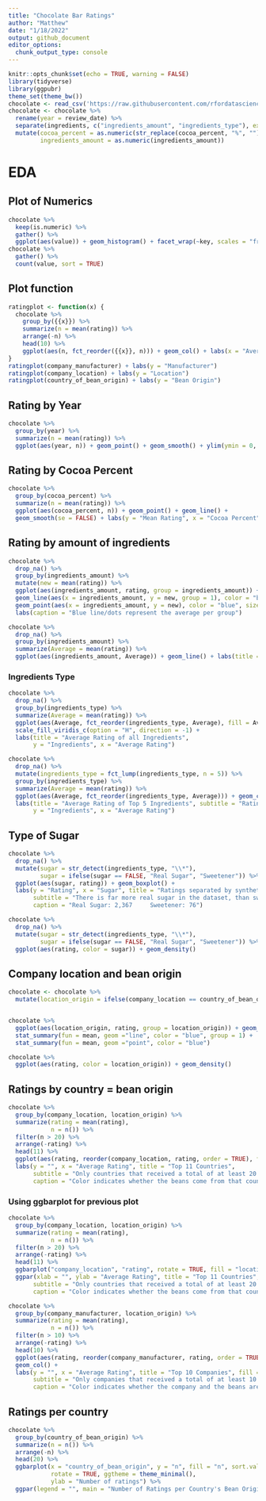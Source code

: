 ```yaml
---
title: "Chocolate Bar Ratings"
author: "Matthew"
date: "1/18/2022"
output: github_document
editor_options: 
  chunk_output_type: console
---
```


```r
knitr::opts_chunk$set(echo = TRUE, warning = FALSE)
library(tidyverse)
library(ggpubr)
theme_set(theme_bw())
chocolate <- read_csv('https://raw.githubusercontent.com/rfordatascience/tidytuesday/master/data/2022/2022-01-18/chocolate.csv')
chocolate <- chocolate %>%
  rename(year = review_date) %>%
  separate(ingredients, c("ingredients_amount", "ingredients_type"), extra = "merge") %>%
  mutate(cocoa_percent = as.numeric(str_replace(cocoa_percent, "%", "")),
         ingredients_amount = as.numeric(ingredients_amount))
```

# EDA

## Plot of Numerics
```r
chocolate %>%
  keep(is.numeric) %>%
  gather() %>%
  ggplot(aes(value)) + geom_histogram() + facet_wrap(~key, scales = "free")
chocolate %>%
  gather() %>%
  count(value, sort = TRUE)
```

## Plot function
```r
ratingplot <- function(x) {
  chocolate %>%
    group_by({{x}}) %>%
    summarize(n = mean(rating)) %>%
    arrange(-n) %>%
    head(10) %>%
    ggplot(aes(n, fct_reorder({{x}}, n))) + geom_col() + labs(x = "Average Rating")
}
ratingplot(company_manufacturer) + labs(y = "Manufacturer")
ratingplot(company_location) + labs(y = "Location")
ratingplot(country_of_bean_origin) + labs(y = "Bean Origin")
```


## Rating by Year
```r
chocolate %>%
  group_by(year) %>%
  summarize(n = mean(rating)) %>%
  ggplot(aes(year, n)) + geom_point() + geom_smooth() + ylim(ymin = 0, ymax = 5)
```


## Rating by Cocoa Percent
```r
chocolate %>%
  group_by(cocoa_percent) %>%
  summarize(n = mean(rating)) %>%
  ggplot(aes(cocoa_percent, n)) + geom_point() + geom_line() + 
  geom_smooth(se = FALSE) + labs(y = "Mean Rating", x = "Cocoa Percent")
```


## Rating by amount of ingredients
```r
chocolate %>%
  drop_na() %>%
  group_by(ingredients_amount) %>%
  mutate(new = mean(rating)) %>%
  ggplot(aes(ingredients_amount, rating, group = ingredients_amount)) + geom_boxplot() + 
  geom_line(aes(x = ingredients_amount, y = new, group = 1), color = "blue") +
  geom_point(aes(x = ingredients_amount, y = new), color = "blue", size = 2) +
  labs(caption = "Blue line/dots represent the average per group")

chocolate %>%
  drop_na() %>%
  group_by(ingredients_amount) %>%
  summarize(Average = mean(rating)) %>%
  ggplot(aes(ingredients_amount, Average)) + geom_line() + labs(title = "Zoomed in")

```



### Ingredients Type
```r
chocolate %>%
  drop_na() %>%
  group_by(ingredients_type) %>%
  summarize(Average = mean(rating)) %>%
  ggplot(aes(Average, fct_reorder(ingredients_type, Average), fill = Average)) + geom_col() +
  scale_fill_viridis_c(option = "H", direction = -1) +
  labs(title = "Average Rating of all Ingredients", 
       y = "Ingredients", x = "Average Rating")

chocolate %>%
  drop_na() %>%
  mutate(ingredients_type = fct_lump(ingredients_type, n = 5)) %>%
  group_by(ingredients_type) %>%
  summarize(Average = mean(rating)) %>%
  ggplot(aes(Average, fct_reorder(ingredients_type, Average))) + geom_col() + 
  labs(title = "Average Rating of Top 5 Ingredients", subtitle = "Ratings not in top 5 are collapsed as Other", 
       y = "Ingredients", x = "Average Rating")

```


## Type of Sugar
```r
chocolate %>%
  drop_na() %>%
  mutate(sugar = str_detect(ingredients_type, "\\*"),
         sugar = ifelse(sugar == FALSE, "Real Sugar", "Sweetener")) %>%
  ggplot(aes(sugar, rating)) + geom_boxplot() + 
  labs(y = "Rating", x = "Sugar", title = "Ratings separated by synthetic or real sugar",
       subtitle = "There is far more real sugar in the dataset, than sweetener substitutes", 
       caption = "Real Sugar: 2,367     Sweetener: 76")

chocolate %>%
  drop_na() %>%
  mutate(sugar = str_detect(ingredients_type, "\\*"),
         sugar = ifelse(sugar == FALSE, "Real Sugar", "Sweetener")) %>%
  ggplot(aes(rating, color = sugar)) + geom_density()

```


## Company location and bean origin
```r
chocolate <- chocolate %>%
  mutate(location_origin = ifelse(company_location == country_of_bean_origin, "Same","Different"))


chocolate %>%
  ggplot(aes(location_origin, rating, group = location_origin)) + geom_boxplot() + 
  stat_summary(fun = mean, geom ="line", color = "blue", group = 1) +
  stat_summary(fun = mean, geom ="point", color = "blue")

chocolate %>%
  ggplot(aes(rating, color = location_origin)) + geom_density()

```


## Ratings by country = bean origin
```r
chocolate %>%
  group_by(company_location, location_origin) %>%
  summarize(rating = mean(rating),
            n = n()) %>%
  filter(n > 20) %>%
  arrange(-rating) %>%
  head(11) %>%
  ggplot(aes(rating, reorder(company_location, rating, order = TRUE), fill = location_origin)) + geom_col(position = "identity") +
  labs(y = "", x = "Average Rating", title = "Top 11 Countries", 
       subtitle = "Only countries that received a total of at least 20 ratings", fill = "",
       caption = "Color indicates whether the beans come from that country")
```

### Using ggbarplot for previous plot
```r
chocolate %>%
  group_by(company_location, location_origin) %>%
  summarize(rating = mean(rating),
            n = n()) %>%
  filter(n > 20) %>%
  arrange(-rating) %>%
  head(11) %>%
  ggbarplot("company_location", "rating", rotate = TRUE, fill = "location_origin", sort.val = "asc", sort.by.groups = FALSE) %>%
  ggpar(xlab = "", ylab = "Average Rating", title = "Top 11 Countries", font.ytickslab = 11,
       subtitle = "Only countries that received a total of at least 20 ratings", legend.title = "",
       caption = "Color indicates whether the beans come from that country", palette = "npg")
```


```r
chocolate %>%
  group_by(company_manufacturer, location_origin) %>%
  summarize(rating = mean(rating),
            n = n()) %>%
  filter(n > 10) %>%
  arrange(-rating) %>%
  head(10) %>%
  ggplot(aes(rating, reorder(company_manufacturer, rating, order = TRUE), fill = location_origin)) + 
  geom_col() +
  labs(y = "", x = "Average Rating", title = "Top 10 Companies", fill = "",
       subtitle = "Only companies that received a total of at least 10 ratings",
       caption = "Color indicates whether the company and the beans are from the same country")

```


## Ratings per country
```r
chocolate %>%
  group_by(country_of_bean_origin) %>%
  summarize(n = n()) %>%
  arrange(-n) %>%
  head(20) %>%
  ggbarplot(x = "country_of_bean_origin", y = "n", fill = "n", sort.val = "asc", 
            rotate = TRUE, ggtheme = theme_minimal(),
            ylab = "Number of ratings") %>%
  ggpar(legend = "", main = "Number of Ratings per Country's Bean Origin", xlab = "", ylab = "", font.ytickslab = c(10, "bold"))

```



